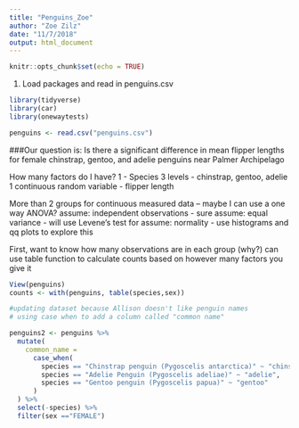 ```yaml
---
title: "Penguins_Zoe"
author: "Zoe Zilz"
date: "11/7/2018"
output: html_document
---
```


```r
knitr::opts_chunk$set(echo = TRUE)
```

1. Load packages and read in penguins.csv
```r
library(tidyverse)
library(car)
library(onewaytests)

penguins <- read.csv("penguins.csv")
```
###Our question is: Is there a significant difference in mean flipper lengths for female chinstrap, gentoo, and adelie penguins near Palmer Archipelago

How many factors do I have? 
1 - Species
3 levels - chinstrap, gentoo, adelie
1 continuous random variable - flipper length

More than 2 groups for continuous measured data -- maybe I can use a one way ANOVA?
assume: independent observations - sure
assume: equal variance - will use Levene's test for
assume: normality - use histograms and qq plots to explore this

First, want to know how many observations are in each group (why?)
can use table function to calculate counts based on however many factors you give it

```r

View(penguins)
counts <- with(penguins, table(species,sex))

#updating dataset because Allison doesn't like penguin names
# using case when to add a column called "common name"

penguins2 <- penguins %>% 
  mutate(
    common_name =
      case_when(
        species == "Chinstrap penguin (Pygoscelis antarctica)" ~ "chinstrap",
        species == "Adelie Penguin (Pygoscelis adeliae)" ~ "adelie",
        species == "Gentoo penguin (Pygoscelis papua)" ~ "gentoo"
      )
  ) %>% 
  select(-species) %>% 
  filter(sex =="FEMALE")
```

